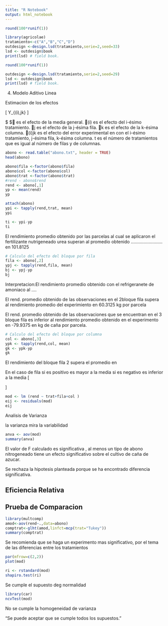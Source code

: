```yaml
---
title: "R Notebook"
output: html_notebook
---
```



```r
round(100*runif(1))
```

```r
library(agricolae)
tratamiento<-c("A","B","C","D")
outdesign <-design.lsd(tratamiento,serie=2,seed=33)
lsd <- outdesign$book
print(lsd) # field book.

```
```r
round(100*runif(1))
```

```r
outdesign <-design.lsd(tratamiento,serie=2,seed=29)
lsd <- outdesign$book
print(lsd) # field book.

```

4.	Modelo Aditivo Linea

Estimacion de los efectos


\[  Y_{(i),jk}  \]

$ $ es el efecto de la media general.
(i) es el efecto del i-ésimo tratamiento.
j es el efecto de la j-ésima fila.
k es el efecto de la k-ésima columna.
(i)jk es el efecto del error experimental en con el i-ésimo tratamiento, j-ésima fila, k-ésima columna.
t es el número de tratamientos que es igual al número de filas y de columnas.



```r
abono <- read.table("abono.txt", header = TRUE)
head(abono)

```

```r
abono$fila <-factor(abono$fila)
abono$col <-factor(abono$col) 
abono$trat <-factor(abono$trat) 
#rend - abono$rend
rend <- abono[,1]
yp <- mean(rend)
yp
```
```r
attach(abono)
ypi <- tapply(rend,trat, mean)
ypi

```

```r
ti <- ypi-yp
ti
```
El rendimiento promedio obtenido por las parcelas al cual se aplicaron el fertilizante nutrigeneado urea superan al promedio obtenido ......................... en 101.8125



```r
# Calculo del efecto del bloque por fila
fila <- abono[,2]
ypj <- tapply(rend,fila, mean)
bj <- ypj-yp
bj

```
Interpretacion:El rendimiento promedio obtenido con el refrigeranete de amoniaco al   ....

El rend. promedio obtenido de las observaciones en el 2bloque fila supera al rendimiento promedio del experimiento en 60.3125 kg por parcela

El rend. promedio obtenido de las observaciones que se encuentran en el  3 bloque fila es inferior al rendimiento promedio obtenido en el experimento en -79.9375 en  kg de caña por parcela.


```r
# Calculo del efecto del bloque por columna
col <- abono[,3]
ypk <- tapply(rend,col, mean)
gk <- ypk-yp
gk
```


El rendimiento del bloque fila 2 supera el promedio en 


En el caso de fila
si es positivo es mayor a la media
si es negativo es inferior a la media
\[
\begin{itemize}
\item El rend. promedio obtenido de las observaciones que se encuentran en el  2 bloque columna supera al rendimiento promedio del experimiento en 43.8125  kg de caña por parcela.
\item El rend. promedio obtenido de las observaciones que se encuentran en el  2 bloque columna superan  al rendimiento promedio obtenido en el experimento en 43.8125   kg  por parcela.
\end{itemize}
\]

```r
mod <- lm (rend ~ trat+fila+col )
eij <- residuals(mod)
eij
```

Analisis de Varianza

la varianza mira la variabilidad
```r
anva <- aov(mod)
summary(anva)
```

El valor de F calculado es significativa , al menos un tipo de abono nitrogeneado tiene un efecto significativo sobre el cultivo de caña de azucar.

Se rechaza la hipotesis planteada porque se ha encontrado diferencia significativa.

Eficiencia Relativa
-------------------



Prueba de Comparacion
---------------------


```r
library(multcomp)
amod<-aov(rend~.,data=abono)
comptrat<-glht(amod,linfct=mcp(trat="Tukey"))
summary(comptrat)

```

Se recomienda que se haga un experimento mas significativo, por el tema de las diferencias entre los tratamientos

```r
par(mfrow=c(2,2))
plot(mod)
```




```r
ri <- rstandard(mod)
shapiro.test(ri)
```
Se cumple el supuesto deg  normalidad

```r
library(car)
ncvTest(mod)
```
No se cumple la homogeneidad de varianza

"Se puede aceptar que se cumple todos los supuestos." 







